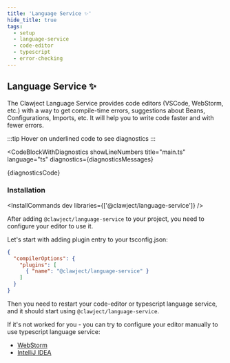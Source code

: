 ```yaml
---
title: 'Language Service ✨'
hide_title: true
tags:
  - setup
  - language-service
  - code-editor
  - typescript
  - error-checking
---
```


## Language Service ✨

The Clawject Language Service provides code editors (VSCode, WebStorm, etc.) with a way to get compile-time errors, suggestions
about Beans, Configurations, Imports, etc.
It will help you to write code faster and with fewer errors.

:::tip
Hover on underlined code to see diagnostics
:::



<CodeBlockWithDiagnostics
  showLineNumbers
  title="main.ts"
  language="ts"
  diagnostics={diagnosticsMessages}
>
  {diagnosticsCode}
</CodeBlockWithDiagnostics>

### Installation


<InstallCommands
  dev
  libraries={['@clawject/language-service']}
/>

After adding `@clawject/language-service` to your project, you need to configure your editor to use it.

Let's start with adding plugin entry to your tsconfig.json:

```json
{
  "compilerOptions": {
    "plugins": [
      { "name": "@clawject/language-service" }
    ]
  }
}
```

Then you need to restart your code-editor or typescript language service,
and it should start using `@clawject/language-service`.

If it's not worked for you - you can try to configure your editor manually to use typescript language service:

- [WebStorm](https://www.jetbrains.com/help/webstorm/settings-languages-typescript.html#ws_ts_use_ts_service_checkbox)
- [IntelliJ IDEA](https://www.jetbrains.com/help/idea/typescript-support.html#ws_ts_use_ts_service_checkbox)
